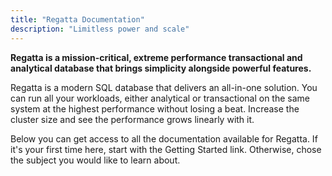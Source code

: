 ```yaml
---
title: "Regatta Documentation"
description: "Limitless power and scale"
---
```


**Regatta is a mission-critical, extreme performance transactional and analytical database that brings simplicity alongside powerful features.**

Regatta is a modern SQL database that delivers an all-in-one solution. You can run all your workloads, either analytical or transactional on the same system at the highest performance without losing a beat. Increase the cluster size and see the performance grows linearly with it.

Below you can get access to all the documentation available for Regatta. If it's your first time here, start with the Getting Started link. Otherwise, chose the subject you would like to learn about.

<CardGroup cols={1}>
  <Card title="Getting Started " icon="rocket" href="/getting-started/getting-started-using-regatta-cloud">
    
  </Card>
</CardGroup>
<CardGroup cols={2}>
  <Card title="Drivers & Clients" icon="code" href="/drivers-and-clients/connecting-applications-to-regatta">
    
  </Card>
  <Card title="Regatta Cloud" icon="cloud" href="/regatta-cloud/regatta-cloud/regatta-cloud">
    
  </Card>
  <Card title="SQL" icon="database" href="/sql/introduction">
    
  </Card>
  <Card title="Tuning Performance" icon="server" href="/tuning-performance/introduction/introduction">
    
  </Card>
</CardGroup>